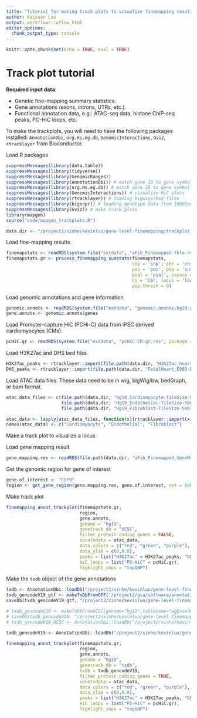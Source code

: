 ```yaml
---
title: "Tutorial for making track plots to visualize finemapping results for genomic regions"
author: Kaixuan Luo
output: workflowr::wflow_html
editor_options:
  chunk_output_type: console
---
```


```r
knitr::opts_chunk$set(echo = TRUE, eval = TRUE)
```

Track plot tutorial
=====================

**Required input data**:

* Genetic fine-mapping summary statistics.
* Gene annotations (exons, introns, UTRs, etc.).
* Functional annotation data, e.g.: 
ATAC-seq data, histone ChIP-seq peaks, PC-HiC loops, etc.

To make the trackplots, you will need to have the following packages installed:
`AnnotationDbi`, `org.Hs.eg.db`, `GenomicInteractions`, `Gviz`, `rtracklayer` from Bioconductor.

Load R packages
```r
suppressMessages(library(data.table))
suppressMessages(library(tidyverse))
suppressMessages(library(GenomicRanges))
suppressMessages(library(AnnotationDbi)) # match gene ID to gene symbol
suppressMessages(library(org.Hs.eg.db)) # match gene ID to gene symbol
suppressMessages(library(GenomicInteractions)) # visualize HiC plots
suppressMessages(library(rtracklayer)) # loading bigwigs/bed files
suppressMessages(library(bigsnpr)) # loading genotype data from 1000Genomes for LD calculation
suppressMessages(library(Gviz)) # make track plots
library(mapgen)
source("code/mapgen_trackplots.R")
```

```r
data.dir <- "/project2/xinhe/kevinluo/gene-level-finemapping/trackplot_tutorial/data"
```

Load fine-mapping results.
```r
finemapstats <- readRDS(system.file("extdata", "aFib_Finemapped.tble.rds", package = "mapgen"))
finemapstats.gr <- process_finemapping_sumstats(finemapstats, 
                                                snp = 'snp', chr = 'chr', 
                                                pos = 'pos', pip = 'susie_pip', 
                                                pval = 'pval', zscore = 'zscore', 
                                                cs = 'CS', locus = 'locus',  
                                                pip.thresh = 0)
```

Load genomic annotations and gene information
```r
genomic.annots <- readRDS(system.file("extdata", "genomic.annots.hg19.gr.rds", package = "mapgen"))
gene.annots <- genomic.annots$genes
```

Load Promoter-capture HiC (PCHi-C) data from iPSC derived cardiomyocytes (CMs).
```r
pcHiC.gr <- readRDS(system.file("extdata", "pcHiC.CM.gr.rds", package = "mapgen"))
```

Load H3K27ac and DHS bed files
```r
H3K27ac_peaks <- rtracklayer::import(file.path(data.dir, "H3K27ac_heart_concat.bed"))
DHS_peaks <- rtracklayer::import(file.path(data.dir, "FetalHeart_E083-DNase_hg19_cleaned_narrowPeak.bed.gz"))
```

Load ATAC data files. These data need to be in wig, bigWig/bw, bedGraph, or bam format. 
```r
atac_data_files <- c(file.path(data.dir, "Hg19_Cardiomyocyte-TileSize-500-normMethod-ReadsInTSS-ArchR.bw.bedGraph"),
                     file.path(data.dir, "Hg19_Endothelial-TileSize-500-normMethod-ReadsInTSS-ArchR.bw.bedGraph"),
                     file.path(data.dir, "Hg19_Fibroblast-TileSize-500-normMethod-ReadsInTSS-ArchR.bw.bedGraph"))

atac_data <- lapply(atac_data_files, function(x){rtracklayer::import(x)})
names(atac_data) <- c("Cardiomyocyte", "Endothelial", "Fibroblast")
```

Make a track plot to visualize a locus

Load gene mapping result
```r
gene.mapping.res <- readRDS(file.path(data.dir, "aFib_Finemapped_GeneMapped_ActivePromoter_07242021.gr.rds"))
```

Get the genomic region for gene of interest
```r
gene.of.interest <- "FGF9"
region <- get_gene_region(gene.mapping.res, gene.of.interest, ext = 10000)
```

Make track plot
```r
finemapping_annot_trackplot(finemapstats.gr, 
                            region, 
                            gene.annots, 
                            genome = "hg19", 
                            genetrack_db = "UCSC",
                            filter_protein_coding_genes = FALSE,
                            countsdata = atac_data, 
                            data_colors = c("red", "green", "purple"), 
                            data_ylim = c(0,0.8),
                            peaks = list("H3K27ac" = H3K27ac_peaks, "DHS" = DHS_peaks), 
                            HiC_loops = list("PC-HiC" = pcHiC.gr),
                            highlight_snps = "topSNP")
```

Make the `txdb` object of the gene annotations
```r
txdb <- AnnotationDbi::loadDb("/project2/xinhe/kevinluo/gene-level-finemapping/annot/gene_annotationsencode.v35.GRCh37.txdb.sqlite")
txdb_gencodeV19_gtf <- makeTxDbFromGFF('/project2/gca/software/annotations/gencode.v19.annotation.gtf.gz', format = "gtf")
saveDb(txdb_gencodeV19_gtf, "/project2/xinhe/kevinluo/gene-level-finemapping/annot/gene_annotations/gencode.v19.annotation.gtf.sqlite")

# txdb_gencodeV19 <- makeTxDbFromUCSC(genome="hg19",tablename="wgEncodeGencodeBasicV19")
# saveDb(txdb_gencodeV19, "/project2/xinhe/kevinluo/gene-level-finemapping/annot/gene_annotations/UCSC.wgEncodeGencodeBasicV19.sqlite")
# txdb_gencodeV19_UCSC <- AnnotationDbi::loadDb("/project2/xinhe/kevinluo/gene-level-finemapping/annot/gene_annotations/UCSC.wgEncodeGencodeBasicV19.sqlite")
```

```r
txdb_gencodeV19 <- AnnotationDbi::loadDb("/project2/xinhe/kevinluo/gene-level-finemapping/annot/gene_annotations/gencode.v19.annotation.gtf.sqlite")

finemapping_annot_trackplot(finemapstats.gr, 
                            region, 
                            gene.annots, 
                            genome = "hg19", 
                            genetrack_db = "txdb",
                            txdb = txdb_gencodeV19,
                            filter_protein_coding_genes = TRUE,
                            countsdata = atac_data, 
                            data_colors = c("red", "green", "purple"), 
                            data_ylim = c(0,0.8),
                            peaks = list("H3K27ac" = H3K27ac_peaks, "DHS" = DHS_peaks), 
                            HiC_loops = list("PC-HiC" = pcHiC.gr),
                            highlight_snps = "topSNP")
```
